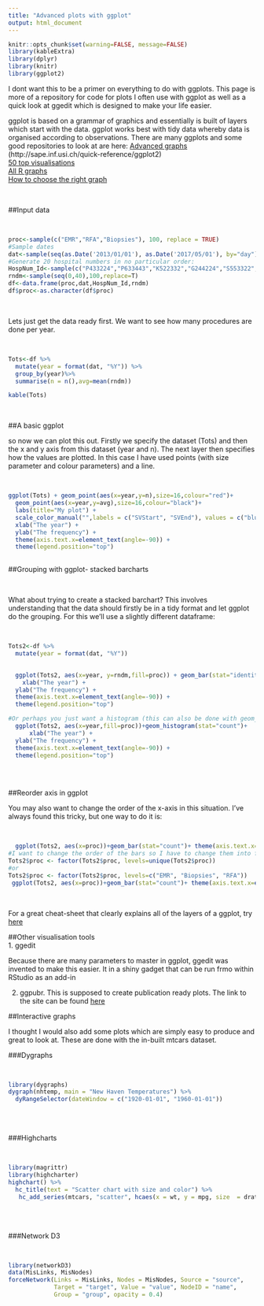 ```yaml
---
title: "Advanced plots with ggplot"
output: html_document
---
```


```r
knitr::opts_chunk$set(warning=FALSE, message=FALSE)
library(kableExtra)
library(dplyr)
library(knitr)
library(ggplot2)
```

I dont want this to be a primer on everything to do with ggplots. This page is more of a repository for code for plots I often use with ggplot as well as a quick look at ggedit which is designed to make your life easier.

ggplot is based on a grammar of graphics and essentially is built of layers which start with the data. ggplot works best with tidy data whereby data is organised according to observations.
There are many ggplots and some good repositories to look at are here: [Advanced graphs ](http://www.statmethods.net/advgraphs/ggplot2.html) 
<br>
(http://sape.inf.usi.ch/quick-reference/ggplot2) 
<br>
[50 top visualisations](http://r-statistics.co/Top50-Ggplot2-Visualizations-MasterList-R-Code.html)
<br>
[All R graphs](https://www.r-graph-gallery.com/)
<br>
[How to choose the right graph](https://infogram.com/page/choose-the-right-chart-data-visualization)


<br>

##Input data

<br>

```r
proc<-sample(c("EMR","RFA","Biopsies"), 100, replace = TRUE)
#Sample dates
dat<-sample(seq(as.Date('2013/01/01'), as.Date('2017/05/01'), by="day"), 100)
#Generate 20 hospital numbers in no particular order:
HospNum_Id<-sample(c("P433224","P633443","K522332","G244224","S553322","D0739033","U873352","P223333","Y763634","I927282","P223311","P029834","U22415","U234252","S141141","O349253","T622722","J322909","F630230","T432452"), 100, replace = TRUE)
rndm<-sample(seq(0,40),100,replace=T)
df<-data.frame(proc,dat,HospNum_Id,rndm)
df$proc<-as.character(df$proc)
```
<br>

Lets just get the data ready first. We want to see how many procedures are done per year.

<br>

```r
Tots<-df %>%
  mutate(year = format(dat, "%Y")) %>%
  group_by(year)%>%
  summarise(n = n(),avg=mean(rndm))

kable(Tots)
```
<br>

##A basic ggplot

so now we can plot this out. Firstly we specify the dataset (Tots) and then the x and y axis from this dataset (year and n). The next layer then specifies how the values are plotted. In this case I have used points (with size parameter and colour parameters) and a line.

<br>
```r

ggplot(Tots) + geom_point(aes(x=year,y=n),size=16,colour="red")+
  geom_point(aes(x=year,y=avg),size=16,colour="black")+
  labs(title="My plot") +
  scale_color_manual("",labels = c("SVStart", "SVEnd"), values = c("blue", "red")) +
  xlab("The year") + 
  ylab("The frequency") +
  theme(axis.text.x=element_text(angle=-90)) +
  theme(legend.position="top")
  
```

##Grouping with ggplot- stacked barcharts

<br>

What about trying to create a stacked barchart? This involves understanding that the data should firstly be in a tidy format and let ggplot do the grouping. For this we'll use a slightly different dataframe:

<br>
```r
Tots2<-df %>%
  mutate(year = format(dat, "%Y"))

  
  ggplot(Tots2, aes(x=year, y=rndm,fill=proc)) + geom_bar(stat="identity")+
    xlab("The year") + 
  ylab("The frequency") +
  theme(axis.text.x=element_text(angle=-90)) +
  theme(legend.position="top")

#Or perhaps you just want a histogram (this can also be done with geom_bar(stat="count") and just specifying the x-axis similar to below)
  ggplot(Tots2, aes(x=year,fill=proc))+geom_histogram(stat="count")+
      xlab("The year") + 
  ylab("The frequency") +
  theme(axis.text.x=element_text(angle=-90)) +
  theme(legend.position="top")
  
```

<br>

##Reorder axis in ggplot

You may also want to change the order of the x-axis in this situation. I've always found this tricky, but one way to do it is:

<br>

```r
  ggplot(Tots2, aes(x=proc))+geom_bar(stat="count")+ theme(axis.text.x=element_text(angle=-90,size=16)) 
#I want to change the order of the bars so I have to change them into factors
Tots2$proc <- factor(Tots2$proc, levels=unique(Tots2$proc))
#or
Tots2$proc <- factor(Tots2$proc, levels=c("EMR", "Biopsies", "RFA"))
 ggplot(Tots2, aes(x=proc))+geom_bar(stat="count")+ theme(axis.text.x=element_text(angle=-90,size=16)) 
```
<br>


For a great cheat-sheet that clearly explains all of the layers of a ggplot, try [here](https://www.rstudio.com/wp-content/uploads/2016/11/ggplot2-cheatsheet-2.1.pdf)


##Other visualisation tools
<br>
1. ggedit

Because there are many parameters to master in ggplot, ggedit was invented to make this easier. It in a shiny gadget that can be run frmo within RStudio as an add-in

2. ggpubr. This is supposed to create publication ready plots. The link to the site can be found [here](http://www.sthda.com/english/wiki/ggpubr-r-package-ggplot2-based-publication-ready-plots)

##Interactive graphs
<br>

I thought I would also add some plots which are simply easy to produce and great to look at. These are done with the in-built mtcars dataset.

###Dygraphs

<br>
```r
library(dygraphs)
dygraph(nhtemp, main = "New Haven Temperatures") %>% 
  dyRangeSelector(dateWindow = c("1920-01-01", "1960-01-01"))
```

<br><br>

###Highcharts

<br>
```r
library(magrittr)
library(highcharter)
highchart() %>% 
  hc_title(text = "Scatter chart with size and color") %>% 
   hc_add_series(mtcars, "scatter", hcaes(x = wt, y = mpg, size  = drat, color = hp))
```

<br><br>

###Network D3

<br>
```r
library(networkD3)
data(MisLinks, MisNodes)
forceNetwork(Links = MisLinks, Nodes = MisNodes, Source = "source",
             Target = "target", Value = "value", NodeID = "name",
             Group = "group", opacity = 0.4)
```




